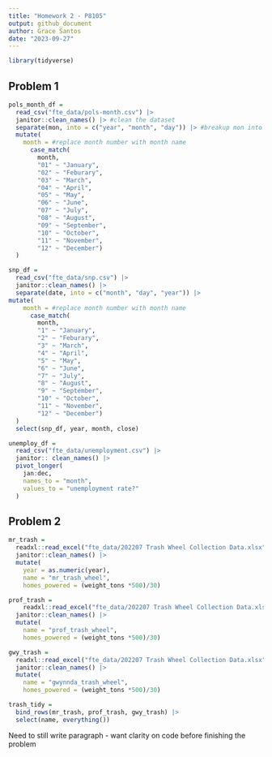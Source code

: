 ```yaml
---
title: "Homework 2 - P8105"
output: github_document
author: Grace Santos 
date: "2023-09-27"
---
```



```r
library(tidyverse)
```


## Problem 1 

```r
pols_month_df = 
  read_csv("fte_data/pols-month.csv") |> 
  janitor::clean_names() |> #clean the dataset
  separate(mon, into = c("year", "month", "day")) |> #breakup mon into integer variables
  mutate(
    month = #replace month number with month name 
      case_match( 
        month, 
        "01" ~ "January",
        "02" ~ "Feburary",
        "03" ~ "March",
        "04" ~ "April",
        "05" ~ "May",
        "06" ~ "June",
        "07" ~ "July",
        "08" ~ "August",
        "09" ~ "September",
        "10" ~ "October",
        "11" ~ "November",
        "12" ~ "December")
  )
```

```r
snp_df = 
  read_csv("fte_data/snp.csv") |> 
  janitor::clean_names() |> 
  separate(date, into = c("month", "day", "year")) |> 
mutate(
    month = #replace month number with month name 
      case_match( 
        month, 
        "1" ~ "January",
        "2" ~ "Feburary",
        "3" ~ "March",
        "4" ~ "April",
        "5" ~ "May",
        "6" ~ "June",
        "7" ~ "July",
        "8" ~ "August",
        "9" ~ "September",
        "10" ~ "October",
        "11" ~ "November",
        "12" ~ "December")
  )
  select(snp_df, year, month, close)
```

```r
unemploy_df = 
  read_csv("fte_data/unemployment.csv") |> 
  janitor:: clean_names() |> 
  pivot_longer(
    jan:dec,
    names_to = "month",
    values_to = "unemployment rate?"
  )
```

## Problem 2 
```r
mr_trash = 
  readxl::read_excel("fte_data/202207 Trash Wheel Collection Data.xlsx", sheet = "Mr. Trash Wheel", range = "A2:M549") |> 
  janitor::clean_names() |> 
  mutate(
    year = as.numeric(year), 
    name = "mr_trash_wheel",
    homes_powered = (weight_tons *500)/30)

prof_trash = 
    readxl::read_excel("fte_data/202207 Trash Wheel Collection Data.xlsx", sheet = "Professor Trash Wheel", range = "A2:L96") |> 
  janitor::clean_names() |> 
  mutate(
    name = "prof_trash_wheel",
    homes_powered = (weight_tons *500)/30)

gwy_trash = 
  readxl::read_excel("fte_data/202207 Trash Wheel Collection Data.xlsx", sheet = "Gwynnda Trash Wheel", range = "A2:J108") |> 
  janitor::clean_names() |>
  mutate(
    name = "gwynnda_trash_wheel",
    homes_powered = (weight_tons *500)/30)

trash_tidy = 
  bind_rows(mr_trash, prof_trash, gwy_trash) |> 
  select(name, everything())
```

Need to still write paragraph - want clarity on code before finishing the problem 
